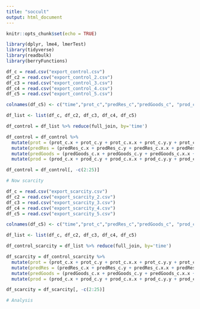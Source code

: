```yaml
---
title: "soccult"
output: html_document
---
```


```r
knitr::opts_chunk$set(echo = TRUE)

library(dplyr, lme4, lmerTest)
library(tidyverse)
library(readbulk)
library(berryFunctions)

```

```r

df_c = read.csv("export_control.csv")
df_c2 = read.csv("export_control_2.csv")
df_c3 = read.csv("export_control_3.csv")
df_c4 = read.csv("export_control_4.csv")
df_c5 = read.csv("export_control_5.csv")

colnames(df_c5) <- c("time","prot_c","predRes_c","predGoods_c", "prod_c", "condition")

df_list <- list(df_c, df_c2, df_c3, df_c4, df_c5)

df_control = df_list %>% reduce(full_join, by='time')

df_control = df_control %>% 
  mutate(prot = (prot_c.x + prot_c.y + prot_c.x.x + prot_c.y.y + prot_c) / 5) %>% 
  mutate(predRes = (predRes_c.x + predRes_c.y + predRes_c.x.x + predRes_c.y.y + predRes_c) / 5) %>% 
  mutate(predGoods = (predGoods_c.x + predGoods_c.y + predGoods_c.x.x + predGoods_c.y.y + predGoods_c) / 5) %>% 
  mutate(prod = (prod_c.x + prod_c.y + prod_c.x.x + prod_c.y.y + prod_c) / 5)

df_control = df_control[, -c(2:25)]

# Now scarcity

df_c = read.csv("export_scarcity.csv")
df_c2 = read.csv("export_scarcity_2.csv")
df_c3 = read.csv("export_scarcity_3.csv")
df_c4 = read.csv("export_scarcity_4.csv")
df_c5 = read.csv("export_scarcity_5.csv")

colnames(df_c5) <- c("time","prot_c","predRes_c","predGoods_c", "prod_c", "condition")

df_list <- list(df_c, df_c2, df_c3, df_c4, df_c5)

df_control_scarcity = df_list %>% reduce(full_join, by='time')

df_scarcity = df_control_scarcity %>% 
  mutate(prot = (prot_c.x + prot_c.y + prot_c.x.x + prot_c.y.y + prot_c) / 5) %>% 
  mutate(predRes = (predRes_c.x + predRes_c.y + predRes_c.x.x + predRes_c.y.y + predRes_c) / 5) %>% 
  mutate(predGoods = (predGoods_c.x + predGoods_c.y + predGoods_c.x.x + predGoods_c.y.y + predGoods_c) / 5) %>% 
  mutate(prod = (prod_c.x + prod_c.y + prod_c.x.x + prod_c.y.y + prod_c) / 5)

df_scarcity = df_scarcity[, -c(2:25)]


```

```r
# Analysis



```

